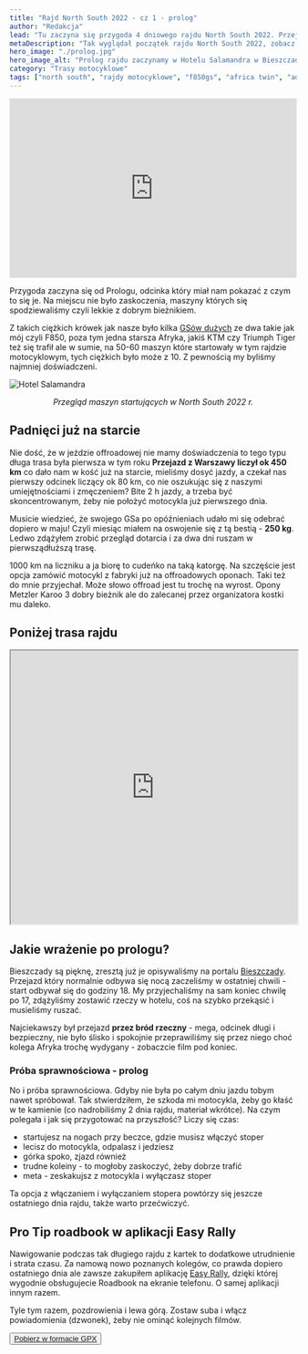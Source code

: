 ```yaml
---
title: "Rajd North South 2022 - cz 1 - prolog"
author: "Redakcja"
lead: "Tu zaczyna się przygoda 4 dniowego rajdu North South 2022. Przejazd z Warszawy już nas wykończył a czekała nas jeszcze krótka ale offroadowa przygoda ok 70 km Bieszczadów. Zobacz jak było 22 czerwca 2022 r."
metaDescription: "Tak wyglądał początek rajdu North South 2022, zobacz pierwszy najkrótszy odcinek - prolog - ok 70 km"
hero_image: "./prolog.jpg"
hero_image_alt: "Prolog rajdu zaczynamy w Hotelu Salamandra w Bieszczadach"
category: "Trasy motocyklowe"
tags: ["north south", "rajdy motocyklowe", "f850gs", "africa twin", "adventure", "honda", "bmw"]
---
```

<iframe width="100%" height="315" src="https://www.youtube.com/embed/9kZ96qr3Nkg" title="YouTube video player" frameborder="0" allow="accelerometer; autoplay; clipboard-write; encrypted-media; gyroscope; picture-in-picture" allowfullscreen></iframe>

Przygoda zaczyna się od Prologu, odcinka który miał nam pokazać z czym to się je. Na miejscu nie było zaskoczenia, maszyny których się spodziewaliśmy czyli lekkie z dobrym bieżnikiem.

Z takich ciężkich krówek jak nasze było kilka [GSów dużych](https://mototrips.pl/moto-test/bmw-r-1250-gs-rocznik-2020-wersja-hp-recenzja-w-trasie/) ze dwa takie jak mój czyli F850, poza tym jedna starsza Afryka, jakiś KTM czy Triumph Tiger też się trafił ale w sumie, na 50-60 maszyn które startowały w tym rajdzie motocyklowym, tych ciężkich było może z 10. Z pewnością my byliśmy najmniej doświadczeni.

![Hotel Salamandra](../north-south-2022.jpg)
<p style="text-align: center;"><i>Przegląd maszyn startujących w North South 2022 r.</i></p>

## Padnięci już na starcie
Nie dość, że w jeździe offroadowej nie mamy doświadczenia to tego typu długa trasa była pierwsza w tym roku
**Przejazd z Warszawy liczył ok 450 km** co dało nam w kość już na starcie, mieliśmy dosyć jazdy, a czekał nas pierwszy odcinek liczący ok 80 km, co nie oszukując się z naszymi umiejętnościami i zmęczeniem? Bite 2 h jazdy, a trzeba być skoncentrowanym, żeby nie położyć motocykla już pierwszego dnia.

Musicie wiedzieć, że swojego GSa po opóźnieniach udało mi się odebrać dopiero w maju! Czyli miesiąc miałem na oswojenie się z tą bestią - **250 kg**. Ledwo zdążyłem zrobić przegląd dotarcia i za dwa dni ruszam w pierwsządłuższą trasę.

1000 km na liczniku a ja biorę to cudeńko na taką katorgę. Na szczęście jest opcja zamówić motocykl z fabryki już na offroadowych oponach. Taki też do mnie przyjechał. Może słowo offroad jest tu trochę na wyrost. Opony Metzler Karoo 3 dobry bieżnik ale do zalecanej przez organizatora kostki mu daleko.

## Poniżej trasa rajdu
<iframe src="https://www.google.com/maps/d/u/0/embed?mid=1PmVKp2386NwS9xNGXy9LgUeuMoqHU2o&ehbc=2E312F" width="100%" height="480"></iframe>

## Jakie wrażenie po prologu?
Bieszczady są pięknę, zresztą już je opisywaliśmy na portalu [Bieszczady](/trasy-motocyklowe/polska/bieszczady/atrakcje-bieszczadow-z-punktu-widzenia-motocyklisty). Przejazd który normalnie odbywa się nocą zaczeliśmy w ostatniej chwili - start odbywał się do godziny 18. My przyjechaliśmy na sam koniec chwilę po 17, zdążyliśmy zostawić rzeczy w hotelu, coś na szybko przekąsić i musieliśmy ruszać.

Najciekawszy był przejazd **przez bród rzeczny** - mega, odcinek długi i bezpieczny, nie było ślisko i spokojnie przeprawiliśmy się przez niego choć kolega Afryka trochę wydygany - zobaczcie film pod koniec.
### Próba sprawnościowa - prolog
No i próba sprawnościowa. Gdyby nie była po całym dniu jazdu tobym nawet spróbował. Tak stwierdziłem, że szkoda mi motocykla, żeby go kłaść w te kamienie (co nadrobiliśmy 2 dnia rajdu, materiał wkrótce).
Na czym polegała i jak się przygotować na przyszłość?
Liczy się czas:
- startujesz na nogach przy beczce, gdzie musisz włączyć stoper
- lecisz do motocykla, odpalasz i jedziesz
- górka spoko, zjazd również
- trudne koleiny - to mogłoby zaskoczyć, żeby dobrze trafić
- meta - zeskakujsz z motocykla i wyłączasz stoper

Ta opcja z włączaniem i wyłączaniem stopera powtórzy się jeszcze ostatniego dnia rajdu, także warto przećwiczyć.

## Pro Tip roadbook w aplikacji Easy Rally
Nawigowanie podczas tak długiego rajdu z kartek to dodatkowe utrudnienie i strata czasu. Za namową nowo poznanych kolegów, co prawda dopiero ostatniego dnia ale zawsze zakupiłem aplikację [Easy Rally](https://play.google.com/store/apps/details?id=pl.easyrally.roadbook.pro&hl=pl), dzięki której wygodnie obsługujecie Roadbook na ekranie telefonu. O samej aplikacji innym razem.

Tyle tym razem, pozdrowienia i lewa górą.
Zostaw suba i włącz powiadomienia (dzwonek), żeby nie ominąć kolejnych filmów.

<button className="button"><a href="https://drive.google.com/file/d/1s6hLVYLcTwmeo86M-ge4yZZr7-WO_46_/view?usp=sharing">Pobierz w formacie GPX</a></button>